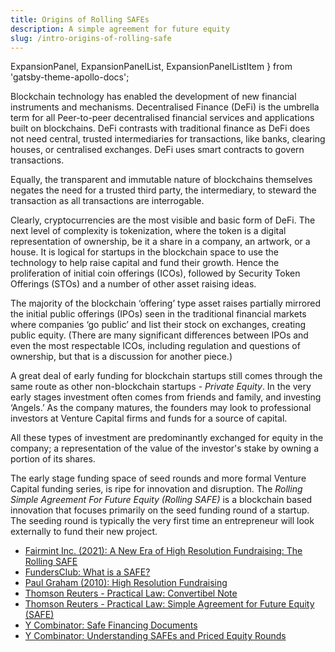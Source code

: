 ```yaml
---
title: Origins of Rolling SAFEs
description: A simple agreement for future equity
slug: /intro-origins-of-rolling-safe
---
```



  ExpansionPanel,
  ExpansionPanelList,
  ExpansionPanelListItem
} from 'gatsby-theme-apollo-docs';

Blockchain technology has enabled the development of new financial instruments and mechanisms. Decentralised Finance (DeFi) is the umbrella term for all Peer-to-peer decentralised financial services and applications built on blockchains. DeFi contrasts with traditional finance as DeFi does not need central, trusted intermediaries for transactions, like banks, clearing houses, or centralised exchanges. DeFi uses smart contracts to govern transactions. 

<HighlightBox type="info">
Equally, the transparent and immutable nature of blockchains themselves negates the need for a trusted third party, the intermediary, to steward the transaction as all transactions are interrogable.
</HighlightBox>

Clearly, cryptocurrencies are the most visible and basic form of DeFi. The next level of complexity is tokenization, where the token is a digital representation of ownership, be it a share in a company, an artwork, or a house. It is logical for startups in the blockchain space to use the technology to help raise capital and fund their growth. Hence the proliferation of initial coin offerings (ICOs), followed by Security Token Offerings (STOs) and a number of other asset raising ideas.

<HighlightBox type="info">
The majority of the blockchain ‘offering’ type asset raises partially mirrored the initial public offerings (IPOs) seen in the traditional financial markets where companies ‘go public’ and list their stock on exchanges, creating public equity. (There are many significant differences between IPOs and even the most respectable ICOs, including regulation and questions of ownership, but that is a discussion for another piece.)
</HighlightBox>

A great deal of early funding for blockchain startups still comes through the same route as other non-blockchain startups - *Private Equity*. In the very early stages investment often comes from friends and family, and investing ‘Angels.’ As the company matures, the founders may look to professional investors at Venture Capital firms and funds for a source of capital. 

<HighlightBox type="info">
All these types of investment are predominantly exchanged for equity in the company; a representation of the value of the investor's stake by owning a portion of its shares.
</HighlightBox>

The early stage funding space of seed rounds and more formal Venture Capital funding series, is ripe for innovation and disruption. The *Rolling Simple Agreement For Future Equity (Rolling SAFE)* is a blockchain based innovation that focuses primarily on the seed funding round of a startup.  The seeding round is typically the very first time an entrepreneur will look externally to fund their new project. 


<HighlightBox type="reading">

* [Fairmint Inc. (2021): A New Era of High Resolution Fundraising: The Rolling SAFE](https://blog.fairmint.co/a-new-era-of-high-resolution-fundraising-the-rolling-safe-1fb67eee68ab)
* [FundersClub: What is a SAFE?](https://fundersclub.com/learn/safe-primer/safe-primer/safe/)
* [Paul Graham (2010): High Resolution Fundraising](http://www.paulgraham.com/hiresfund.html)
* [Thomson Reuters - Practical Law: Convertibel Note](https://uk.practicallaw.thomsonreuters.com/w-001-0681?originationContext=document&transitionType=DocumentItem&contextData=(sc.Default)&ppcid=2c2d9a07999349da8102457708057fb3)
* [Thomson Reuters - Practical Law: Simple Agreement for Future Equity (SAFE)](https://uk.practicallaw.thomsonreuters.com/w-001-0673?transitionType=Default&contextData=(sc.Default)&firstPage=true)
* [Y Combinator: Safe Financing Documents](https://www.ycombinator.com/documents/)
* [Y Combinator: Understanding SAFEs and Priced Equity Rounds](https://www.ycombinator.com/library/6m-understanding-safes-and-priced-equity-rounds)

</HighlightBox>
